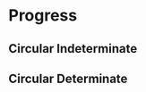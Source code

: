 # Progress

## Circular Indeterminate

<CodeLoader
  source="./CircularIndeterminate.tsx"
  importUrl={import.meta.url}
  editable
/>

## Circular Determinate

<CodeLoader
  source="./CircularDeterminate.tsx"
  importUrl={import.meta.url}
  editable
/>
